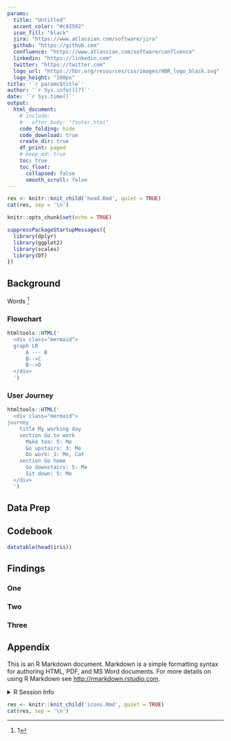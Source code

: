 ```yaml
---
params:
  title: "Untitled"
  accent_color: "#c82502"
  icon_fill: "black"
  jira: "https://www.atlassian.com/software/jira"
  github: "https://github.com"
  confluence: "https://www.atlassian.com/software/confluence"
  linkedin: "https://linkedin.com"
  twitter: "https://twitter.com"
  logo_url: "https://hbr.org/resources/css/images/HBR_logo_black.svg"
  logo_height: "100px"
title: '`r params$title`'
author: '`r Sys.info()[7]`'
date: '`r Sys.time()`'
output: 
  html_document:
    # include:
    #   after_body: "footer.html"
    code_folding: hide
    code_download: true
    create_dir: true
    df_print: paged
    # keep_md: true
    toc: true
    toc_float: 
      collapsed: false
      smooth_scroll: false
---
```


```r
res <- knitr::knit_child('head.Rmd', quiet = TRUE)
cat(res, sep = '\n')
```

```r
knitr::opts_chunk$set(echo = TRUE)

suppressPackageStartupMessages({
  library(dplyr)
  library(ggplot2)
  library(scales)
  library(DT)
})
```

## Background {.tabset}

Words ^[1]

[1]: footnote

### Flowchart

```r
htmltools::HTML('
  <div class="mermaid">
  graph LR
      A --- B
      B-->C
      B-->D
  </div>
  ')
```

### User Journey 

```r
htmltools::HTML('
  <div class="mermaid">
journey
    title My working day
    section Go to work
      Make tea: 5: Me
      Go upstairs: 3: Me
      Do work: 1: Me, Cat
    section Go home
      Go downstairs: 5: Me
      Sit down: 5: Me
  </div>
  ')
```
## Data Prep {.fixed-height}

## Codebook {.fixed-height}

```r
datatable(head(iris))
```

## Findings {.tabset}

### One

### Two 

### Three

## Appendix

This is an R Markdown document. Markdown is a simple formatting syntax for authoring HTML, PDF, and MS Word documents. For more details on using R Markdown see <http://rmarkdown.rstudio.com>.

<details><summary>R Session Info</summary>
```r
sessionInfo()
```
</details>

```r
res <- knitr::knit_child('icons.Rmd', quiet = TRUE)
cat(res, sep = '\n')
```
